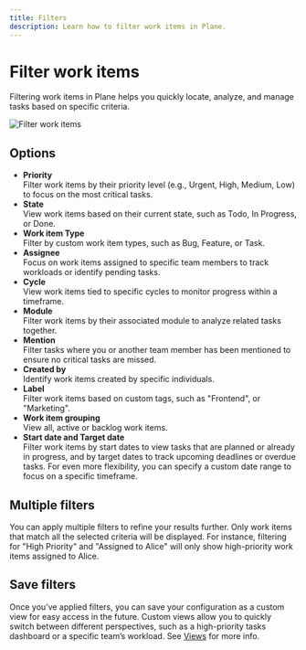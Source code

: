 ```yaml
---
title: Filters
description: Learn how to filter work items in Plane.
---
```


# Filter work items

Filtering work items in Plane helps you quickly locate, analyze, and manage tasks based on specific criteria.

![Filter work items](https://media.docs.plane.so/issues/filter-issues.webp#center)

## Options

- **Priority**  
  Filter work items by their priority level (e.g., Urgent, High, Medium, Low) to focus on the most critical tasks.
- **State**  
  View work items based on their current state, such as Todo, In Progress, or Done.
- **Work item Type**  
  Filter by custom work item types, such as Bug, Feature, or Task.
- **Assignee**  
  Focus on work items assigned to specific team members to track workloads or identify pending tasks.
- **Cycle**  
  View work items tied to specific cycles to monitor progress within a timeframe.
- **Module**  
  Filter work items by their associated module to analyze related tasks together.
- **Mention**  
  Filter tasks where you or another team member has been mentioned to ensure no critical tasks are missed.
- **Created by**  
  Identify work items created by specific individuals.
- **Label**  
  Filter work items based on custom tags, such as "Frontend", or "Marketing".
- **Work item grouping**  
  View all, active or backlog work items.
- **Start date and Target date**  
  Filter work items by start dates to view tasks that are planned or already in progress, and by target dates to track upcoming deadlines or overdue tasks. For even more flexibility, you can specify a custom date range to focus on a specific timeframe.

## Multiple filters

You can apply multiple filters to refine your results further. Only work items that match all the selected criteria will be displayed. For instance, filtering for "High Priority" and "Assigned to Alice" will only show high-priority work items assigned to Alice.

## Save filters

Once you’ve applied filters, you can save your configuration as a custom view for easy access in the future. Custom views allow you to quickly switch between different perspectives, such as a high-priority tasks dashboard or a specific team’s workload. See [Views](/core-concepts/views) for more info.

